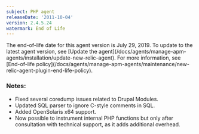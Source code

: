 ```yaml
---
subject: PHP agent
releaseDate: '2011-10-04'
version: 2.4.5.24
watermark: End of Life
---
```


<Callout variant="important">
  The end-of-life date for this agent version is July 29, 2019. To update to the latest agent version, see [Update the agent](/docs/agents/manage-apm-agents/installation/update-new-relic-agent). For more information, see [End-of-life policy](/docs/agents/manage-apm-agents/maintenance/new-relic-agent-plugin-end-life-policy).
</Callout>

### Notes:

* Fixed several coredump issues related to Drupal Modules.
* Updated SQL parser to ignore C-style comments in SQL.
* Added OpenSolaris x64 support.
* Now possible to instrument internal PHP functions but only after consultation with technical support, as it adds additional overhead.
